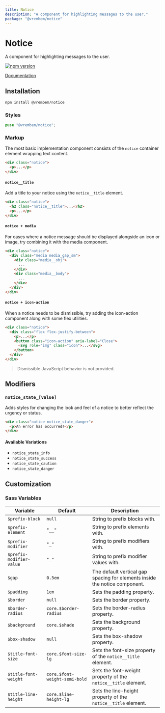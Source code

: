 ```yaml
---
title: Notice
description: "A component for highlighting messages to the user."
package: "@vrembem/notice"
---
```


# Notice

A component for highlighting messages to the user.

[![npm version](https://img.shields.io/npm/v/%40vrembem%2Fnotice.svg)](https://www.npmjs.com/package/%40vrembem%2Fnotice)

[Documentation](https://vrembem.com/packages/notice)

## Installation

```sh
npm install @vrembem/notice
```

### Styles

```scss
@use "@vrembem/notice";
```

### Markup

The most basic implementation component consists of the `notice` container element wrapping text content.

```html
<div class="notice">
  <p>...</p>
</div>
```

#### `notice__title`

Add a title to your notice using the `notice__title` element.

```html
<div class="notice">
  <h2 class="notice__title">...</h2>
  <p>...</p>
</div>
```

#### `notice + media`

For cases where a notice message should be displayed alongside an icon or image, try combining it with the media component.

```html
<div class="notice">
  <div class="media media_gap_sm">
    <div class="media__obj">
      ...
    </div>
    <div class="media__body">
      ...
    </div>
  </div>
</div>
```

#### `notice + icon-action`

When a notice needs to be dismissible, try adding the icon-action component along with some flex utilities.

```html
<div class="notice">
  <div class="flex flex-justify-between">
    <p>...</p>
    <button class="icon-action" aria-label="Close">
      <svg role="img" class="icon">...</svg>
    </button>
  </div>
</div>
```

> Dismissible JavaScript behavior is not provided.

## Modifiers

### `notice_state_[value]`

Adds styles for changing the look and feel of a notice to better reflect the urgency or status.

```html
<div class="notice notice_state_danger">
  <p>An error has occurred!</p>
</div>
```

#### Available Variations

- `notice_state_info`
- `notice_state_success`
- `notice_state_caution`
- `notice_state_danger`

## Customization

### Sass Variables

| Variable                 | Default                       | Description                                                                |
| ------------------------ | ----------------------------- | -------------------------------------------------------------------------- |
| `$prefix-block`          | `null`                        | String to prefix blocks with.                                              |
| `$prefix-element`        | `"__"`                        | String to prefix elements with.                                            |
| `$prefix-modifier`       | `"_"`                         | String to prefix modifiers with.                                           |
| `$prefix-modifier-value` | `"_"`                         | String to prefix modifier values with.                                     |
| `$gap`                   | `0.5em`                       | The default vertical gap spacing for elements inside the notice component. |
| `$padding`               | `1em`                         | Sets the padding property.                                                 |
| `$border`                | `null`                        | Sets the border property.                                                  |
| `$border-radius`         | `core.$border-radius`         | Sets the border-radius property.                                           |
| `$background`            | `core.$shade`                 | Sets the background property.                                              |
| `$box-shadow`            | `null`                        | Sets the box-shadow property.                                              |
| `$title-font-size`       | `core.$font-size-lg`          | Sets the font-size property of the `notice__title` element.                |
| `$title-font-weight`     | `core.$font-weight-semi-bold` | Sets the font-weight property of the `notice__title` element.              |
| `$title-line-height`     | `core.$line-height-lg`        | Sets the line-height property of the `notice__title` element.              |
